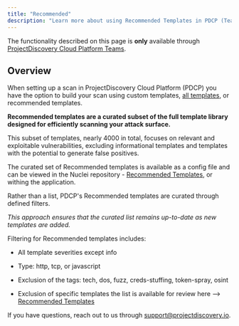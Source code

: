 ```yaml
---
title: "Recommended"
description: "Learn more about using Recommended Templates in PDCP (Teams)"
---
```


<Info> The functionality described on this page is **only** available through [ProjectDiscovery Cloud Platform Teams](https://projectdiscovery.io/pricing).</Info>

## Overview 

When setting up a scan in ProjectDiscovery Cloud Platform (PDCP) you have the option to build your scan using custom templates, [all templates](https://github.com/projectdiscovery/nuclei-templates), or recommended templates. 

**Recommended templates are a curated subset of the full template library designed for efficiently scanning your attack surface.**

This subset of templates, nearly 4000 in total, focuses on relevant and exploitable vulnerabilities, 
excluding informational templates and templates with the potential to generate false positives.

The curated set of Recommended templates is available as a config file and can be viewed in the Nuclei repository - [Recommended Templates](https://github.com/projectdiscovery/nuclei-templates/blob/main/config/recommended.yml), or withing the application. 

Rather than a list, PDCP's Recommended templates are curated through defined filters. 

_This approach ensures that the curated list remains up-to-date as new templates are added._ 

Filtering for Recommended templates includes:

- All template severities except info 

- Type: http, tcp, or javascript

- Exclusion of the tags: tech, dos, fuzz, creds-stuffing, token-spray, osint

- Exclusion of specific templates the list is available for review here --> [Recommended Templates](https://github.com/projectdiscovery/nuclei-templates/blob/main/config/recommended.yml) 



<Note> If you have questions, reach out to us through support@projectdiscovery.io.
